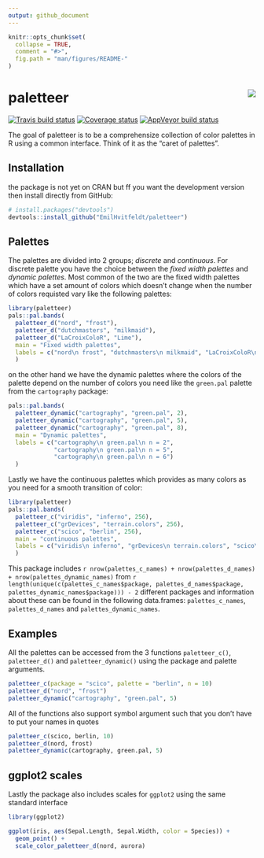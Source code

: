 ```yaml
---
output: github_document
---
```


<!-- README.md is generated from README.Rmd. Please edit that file -->

```r
knitr::opts_chunk$set(
  collapse = TRUE,
  comment = "#>",
  fig.path = "man/figures/README-"
)
```

# paletteer <img src="man/figures/logo.png" align="right" />

[![Travis build status](https://travis-ci.org/EmilHvitfeldt/paletteer.svg?branch=master)](https://travis-ci.org/EmilHvitfeldt/paletteer)
[![Coverage status](https://codecov.io/gh/EmilHvitfeldt/paletteer/branch/master/graph/badge.svg)](https://codecov.io/github/EmilHvitfeldt/paletteer?branch=master)
[![AppVeyor build status](https://ci.appveyor.com/api/projects/status/github/EmilHvitfeldt/paletteer?branch=master&svg=true)](https://ci.appveyor.com/project/EmilHvitfeldt/paletteer)
<!---
[![CRAN status](https://www.r-pkg.org/badges/version/paletteer)](https://cran.r-project.org/package=paletteer)
[![CRAN_Download_Badge](http://cranlogs.r-pkg.org/badges/scico)](https://CRAN.R-project.org/package=scico)
-->

The goal of paletteer is to be a comprehensize collection of color palettes in R using a common interface. Think of it as the "caret of palettes".

## Installation

<!---
You can install the released version of paletteer from [CRAN](https://CRAN.R-project.org) with:

``` r
install.packages("paletteer")
```
-->

the package is not yet on CRAN but ff you want the development version then install directly from GitHub:

```r
# install.packages("devtools")
devtools::install_github("EmilHvitfeldt/paletteer")
```

## Palettes

The palettes are divided into 2 groups; *discrete* and *continuous*. For discrete palette you have the choice between the *fixed width palettes* and *dynamic palettes*. Most common of the two are the fixed width palettes which have a set amount of colors which doesn't change when the number of colors requisted vary like the following palettes:

```r
library(paletteer)
pals::pal.bands(
  paletteer_d("nord", "frost"),
  paletteer_d("dutchmasters", "milkmaid"),
  paletteer_d("LaCroixColoR", "Lime"), 
  main = "Fixed width palettes",
  labels = c("nord\n frost", "dutchmasters\n milkmaid", "LaCroixColoR\n Lime")
  )
```

on the other hand we have the dynamic palettes where the colors of the palette depend on the number of colors you need like the `green.pal` palette from the `cartography` package:

```r
pals::pal.bands(
  paletteer_dynamic("cartography", "green.pal", 2),
  paletteer_dynamic("cartography", "green.pal", 5),
  paletteer_dynamic("cartography", "green.pal", 8),
  main = "Dynamic palettes",
  labels = c("cartography\n green.pal\n n = 2",
             "cartography\n green.pal\n n = 5",
             "cartography\n green.pal\n n = 6")
  )
```

Lastly we have the continuous palettes which provides as many colors as you need for a smooth transition of color:

```r
library(paletteer)
pals::pal.bands(
  paletteer_c("viridis", "inferno", 256),
  paletteer_c("grDevices", "terrain.colors", 256),
  paletteer_c("scico", "berlin", 256), 
  main = "continuous palettes",
  labels = c("viridis\n inferno", "grDevices\n terrain.colors", "scico\n berlin")
  )
```

This package includes `r nrow(palettes_c_names) + nrow(palettes_d_names) + nrow(palettes_dynamic_names)` from `r length(unique(c(palettes_c_names$package, palettes_d_names$package, palettes_dynamic_names$package))) - 2` different packages and information about these can be found in the following data.frames: `palettes_c_names`, `palettes_d_names` and `palettes_dynamic_names`.

## Examples

All the palettes can be accessed from the 3 functions `paletteer_c()`, `paletteer_d()` and `paletteer_dynamic()` using the package and palette arguments.

```r
paletteer_c(package = "scico", palette = "berlin", n = 10)
paletteer_d("nord", "frost")
paletteer_dynamic("cartography", "green.pal", 5)
```

All of the functions also support symbol argument such that you don't have to put your names in quotes

```r
paletteer_c(scico, berlin, 10)
paletteer_d(nord, frost)
paletteer_dynamic(cartography, green.pal, 5)
```

## ggplot2 scales

Lastly the package also includes scales for `ggplot2` using the same standard interface

```r
library(ggplot2)

ggplot(iris, aes(Sepal.Length, Sepal.Width, color = Species)) +
  geom_point() +
  scale_color_paletteer_d(nord, aurora)
```

